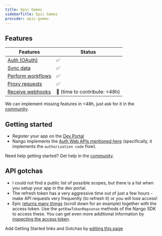 ```yaml
---
title: Epic Games
sidebarTitle: Epic Games
provider: epic-games
---
```



<Overview />


## Features

| Features | Status |
| - | - |
| [Auth (OAuth)](/guides/getting-started/authorize-an-api-from-your-app) | ✅ |
| [Sync data](/guides/getting-started/read-from-an-api) | ✅ |
| [Perform workflows](/guides/getting-started/write-to-an-api) | ✅ |
| [Proxy requests](/guides/proxy-requests-to-an-api) | ✅ |
| [Receive webhooks](/guides/receive-webhooks-from-an-api) | 🚫 (time to contribute: &lt;48h) |

<Tip>We can implement missing features in &lt;48h, just ask for it in the [community](https://nango.dev/slack).</Tip>

## Getting started

-   Register your app on the [Dev Portal](https://dev.epicgames.com/portal)
-   Nango implements the [Auth Web APIs mentioned here](https://dev.epicgames.com/docs/web-api-ref/authentication) (specifically, it implements the `authorization code` flow).

<Tip>Need help getting started? Get help in the [community](https://nango.dev/slack).</Tip>

## API gotchas

-   I could not find a public list of possible scopes, but there is a list when you setup your app in the dev portal.
-   The refresh token has a very aggressive time out of just a few hours - make API requests very frequently (to refresh it) or you will lose access!
-   Epic [returns many things](https://dev.epicgames.com/docs/web-api-ref/authentication#requesting-an-access-token) (scroll down for an example) together with the access token. Use the `getRawTokenRepsonse` methods of the Nango SDK to access these. You can get even more additional information by [inspecting the access token](https://dev.epicgames.com/docs/web-api-ref/authentication#account-information).

<Note>Add Getting Started links and Gotchas by [editing this page](https://github.com/nangohq/nango/tree/master/docs-v2/integrations/all/epic-games.mdx)</Note>
